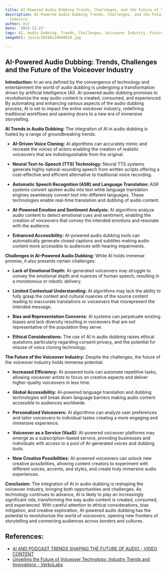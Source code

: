 ```yaml
---
title: AI-Powered Audio Dubbing Trends, Challenges, and the Future of Voiceover Industry
description: AI-Powered Audio Dubbing Trends, Challenges, and the Future of Voiceover
  Industry
author: Usf
date: '2023-12-21'
tags: AI, Audio Dubbing, Trends, Challenges, Voiceover Industry, Future
imageUrl: /pixa/20240118040910.jpg

---
```

## AI-Powered Audio Dubbing: Trends, Challenges and the Future of the Voiceover Industry

**Introduction:**
In an era defined  by the convergence of technology and entertainment the world of audio dubbing is  undergoing a  transformation driven by artificial  intelligence (AI). AI-powered audio  dubbing promises to revolutionize  the way audio content is created, consumed,  and experienced. By automating  and enhancing various aspects of the audio dubbing process, AI is set to impact the entire  voiceover industry, redefining  traditional workflows and  opening doors to a new era of immersive storytelling.

**AI Trends in Audio Dubbing:**
The integration of AI in  audio dubbing is fueled by a range of groundbreaking trends:

* **AI-Driven Voice Cloning:**
AI algorithms  can accurately mimic and recreate  the voices of actors  enabling the creation of realistic voiceovers that are indistinguishable from the original.

* **Neural Text-to-Speech (TTS) Technology:**
Neural TTS systems generate highly natural-sounding speech  from written scripts offering a  cost-effective and efficient alternative to traditional voice recording.

* **Automatic Speech Recognition (ASR) and Language Translation:**
ASR systems convert spoken audio into text while language translation engines seamlessly convert  text into  different languages. These technologies enable real-time  translation and dubbing of audio content.

* **AI-Powered Emotion and Sentiment Analysis:**
AI algorithms analyze audio content to detect emotional cues  and sentiment, enabling the creation of  voiceovers that convey the intended emotions  and resonate with the audience.

* **Enhanced Accessibility:**
AI-powered audio dubbing tools can automatically generate closed captions and subtitles making audio content more accessible  to audiences with hearing impairments.

**Challenges in AI-Powered Audio Dubbing:**
While AI holds immense promise, it also presents  certain challenges:

* **Lack of Emotional Depth:**
AI-generated voiceovers may struggle to convey the emotional depth and nuances of human speech, resulting in a monotonous or robotic delivery.

* **Limited Contextual Understanding:**
AI algorithms may  lack the ability to fully grasp the context and cultural nuances  of the source content  leading to inaccurate translations or voiceovers that misrepresent the intended message.

* **Bias and Representation Concerns:**
AI systems can perpetuate existing biases and  lack diversity resulting in voiceovers that are not representative of the population they serve.

* **Ethical Considerations:**
The use of AI in audio dubbing raises ethical questions  particularly  regarding consent  privacy, and the  potential for misuse of voice cloning  technology.

**The  Future of the Voiceover Industry:**
Despite the challenges, the future of the voiceover industry holds immense potential:

* **Increased Efficiency:**
AI-powered tools can automate repetitive tasks, allowing voiceover artists to focus on creative aspects and deliver higher-quality voiceovers in less time.

* **Global Accessibility:**
AI-powered language translation and dubbing technologies will break down language barriers making audio  content accessible to audiences worldwide.

* **Personalized Voiceovers:**
AI algorithms  can analyze user preferences and tailor voiceovers to individual tastes creating a  more engaging  and immersive experience.

* **Voiceover as a Service (VaaS):**
AI-powered  voiceover platforms may emerge as a  subscription-based service, providing  businesses and individuals with  access to a pool  of AI-generated  voices and dubbing tools.

* **New Creative Possibilities:**
AI-powered voiceovers can unlock new creative possibilities, allowing content creators to experiment with different voices, accents, and styles,  and create truly immersive audio experiences.

**Conclusion:**
The integration of AI in audio dubbing is reshaping the voiceover industry, bringing both opportunities and challenges. As technology continues to advance, AI is likely to  play an increasingly significant role, transforming  the way audio content is created, consumed, and experienced. With careful  attention to ethical considerations, bias mitigation, and creative exploration, AI-powered  audio dubbing  has  the potential to revolutionize  the world of voiceovers,  opening new frontiers of storytelling  and connecting audiences across borders and cultures.

## References:
- [AI AND PODCAST TRENDS SHAPING THE FUTURE OF AUDIO - VIDEO CONTENT](https://www.linkedin.com/pulse/ai-podcast-trends-shaping-future-audio-video-content)
- [Unveiling the Future of Voiceover Technology: Industry Trends and Innovations - VerboLabs](https://www.verbolabs.com/unveiling-the-future-of-voiceover-technology-industry-trends-and-innovations/)
